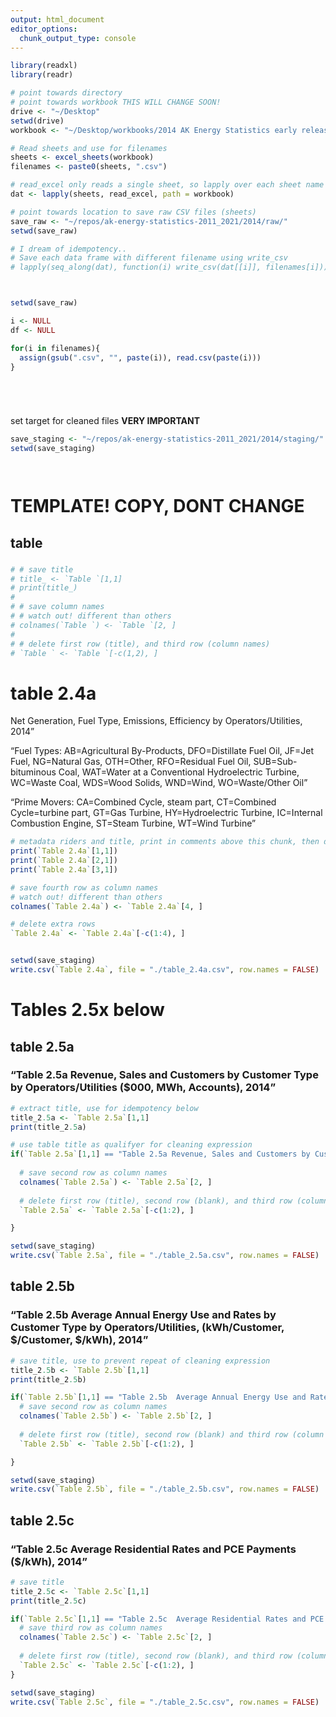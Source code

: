 ```yaml
---
output: html_document
editor_options: 
  chunk_output_type: console
---
```



```R
library(readxl)
library(readr)

```

```R



# point towards directory
# point towards workbook THIS WILL CHANGE SOON!
drive <- "~/Desktop"
setwd(drive)
workbook <- "~/Desktop/workbooks/2014 AK Energy Statistics early release.xlsx"

# Read sheets and use for filenames
sheets <- excel_sheets(workbook)
filenames <- paste0(sheets, ".csv")

# read_excel only reads a single sheet, so lapply over each sheet name
dat <- lapply(sheets, read_excel, path = workbook)

# point towards location to save raw CSV files (sheets)
save_raw <- "~/repos/ak-energy-statistics-2011_2021/2014/raw/"
setwd(save_raw)

# I dream of idempotency..
# Save each data frame with different filename using write_csv
# lapply(seq_along(dat), function(i) write_csv(dat[[i]], filenames[i]))




```


```R
setwd(save_raw)

i <- NULL
df <- NULL

for(i in filenames){
  assign(gsub(".csv", "", paste(i)), read.csv(paste(i)))
}






```


set target for cleaned files
**VERY IMPORTANT**
```R
save_staging <- "~/repos/ak-energy-statistics-2011_2021/2014/staging/"
setwd(save_staging)




```





# TEMPLATE! COPY, DONT CHANGE
## table   
### 
```R
# # save title
# title_ <- `Table `[1,1]
# print(title_)
# 
# # save column names
# # watch out! different than others
# colnames(`Table `) <- `Table `[2, ]
# 
# # delete first row (title), and third row (column names)
# `Table ` <- `Table `[-c(1,2), ]

```



# table 2.4a
Net Generation, Fuel Type, Emissions, Efficiency by Operators/Utilities, 2014"

"Fuel Types: AB=Agricultural By-Products, DFO=Distillate Fuel Oil, JF=Jet Fuel, NG=Natural Gas, OTH=Other, RFO=Residual Fuel Oil, SUB=Sub-bituminous Coal, WAT=Water at a Conventional Hydroelectric Turbine, WC=Waste Coal, WDS=Wood Solids, WND=Wind, WO=Waste/Other Oil"

"Prime Movers: CA=Combined Cycle, steam part, CT=Combined Cycle=turbine part, GT=Gas Turbine, HY=Hydroelectric Turbine, IC=Internal Combustion Engine, ST=Steam Turbine, WT=Wind Turbine"
```R
# metadata riders and title, print in comments above this chunk, then delete for now
print(`Table 2.4a`[1,1])
print(`Table 2.4a`[2,1])
print(`Table 2.4a`[3,1])

# save fourth row as column names
# watch out! different than others
colnames(`Table 2.4a`) <- `Table 2.4a`[4, ]

# delete extra rows
`Table 2.4a` <- `Table 2.4a`[-c(1:4), ]


setwd(save_staging)
write.csv(`Table 2.4a`, file = "./table_2.4a.csv", row.names = FALSE)

```



# Tables 2.5x below

## table 2.5a
### "Table 2.5a Revenue, Sales and Customers by Customer Type by Operators/Utilities ($000, MWh, Accounts), 2014"
```R
# extract title, use for idempotency below
title_2.5a <- `Table 2.5a`[1,1]
print(title_2.5a)

# use table title as qualifyer for cleaning expression
if(`Table 2.5a`[1,1] == "Table 2.5a Revenue, Sales and Customers by Customer Type by Operators/Utilities ($000, MWh, Accounts), 2014") {
  
  # save second row as column names
  colnames(`Table 2.5a`) <- `Table 2.5a`[2, ]
  
  # delete first row (title), second row (blank), and third row (column names)
  `Table 2.5a` <- `Table 2.5a`[-c(1:2), ]

}

setwd(save_staging)
write.csv(`Table 2.5a`, file = "./table_2.5a.csv", row.names = FALSE)

```

## table 2.5b
### "Table 2.5b  Average Annual Energy Use and Rates by Customer Type by Operators/Utilities, (kWh/Customer, $/Customer, $/kWh), 2014"
```R
# save title, use to prevent repeat of cleaning expression
title_2.5b <- `Table 2.5b`[1,1]
print(title_2.5b)

if(`Table 2.5b`[1,1] == "Table 2.5b  Average Annual Energy Use and Rates by Customer Type by Operators/Utilities, (kWh/Customer, $/Customer, $/kWh), 2014"){
  # save second row as column names
  colnames(`Table 2.5b`) <- `Table 2.5b`[2, ]
  
  # delete first row (title), second row (blank) and third row (column names)
  `Table 2.5b` <- `Table 2.5b`[-c(1:2), ]

}

setwd(save_staging)
write.csv(`Table 2.5b`, file = "./table_2.5b.csv", row.names = FALSE)

```


## table 2.5c
### "Table 2.5c  Average Residential Rates and PCE Payments ($/kWh), 2014"
```R
# save title
title_2.5c <- `Table 2.5c`[1,1]
print(title_2.5c)

if(`Table 2.5c`[1,1] == "Table 2.5c  Average Residential Rates and PCE Payments ($/kWh), 2014"){
  # save third row as column names
  colnames(`Table 2.5c`) <- `Table 2.5c`[2, ]
  
  # delete first row (title), second row (blank), and third row (column names)
  `Table 2.5c` <- `Table 2.5c`[-c(1:2), ]
}

setwd(save_staging)
write.csv(`Table 2.5c`, file = "./table_2.5c.csv", row.names = FALSE)
  
```